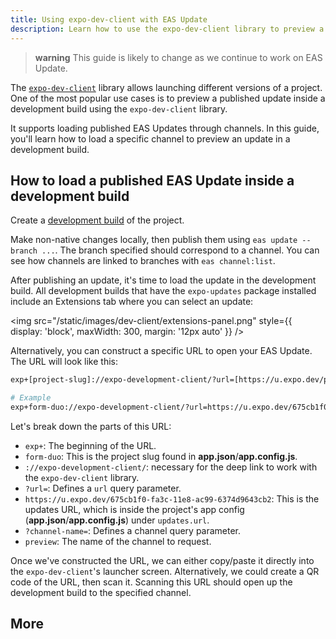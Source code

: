 ```yaml
---
title: Using expo-dev-client with EAS Update
description: Learn how to use the expo-dev-client library to preview a published EAS Update inside a development build.
---
```



> **warning** This guide is likely to change as we continue to work on EAS Update.

The [`expo-dev-client`](/develop/development-builds/introduction/) library allows launching different versions of a project. One of the most popular use cases is to preview a published update inside a development build using the `expo-dev-client` library.

It supports loading published EAS Updates through channels. In this guide, you'll learn how to load a specific channel to preview an update in a development build.

## How to load a published EAS Update inside a development build

<Step label="1">

Create a [development build](/develop/development-builds/create-a-build) of the project.

</Step>

<Step label="2">

Make non-native changes locally, then publish them using `eas update --branch ...`. The branch specified should correspond to a channel. You can see how channels are linked to branches with `eas channel:list`.

</Step>

<Step label="3">

After publishing an update, it's time to load the update in the development build. All development builds that have the `expo-updates` package installed include an Extensions tab where you can select an update:

<img
  src="/static/images/dev-client/extensions-panel.png"
  style={{ display: 'block', maxWidth: 300, margin: '12px auto' }}
/>

Alternatively, you can construct a specific URL to open your EAS Update. The URL will look like this:

```bash
exp+[project-slug]://expo-development-client/?url=[https://u.expo.dev/project-id]?channel-name=[channel]

# Example
exp+form-duo://expo-development-client/?url=https://u.expo.dev/675cb1f0-fa3c-11e8-ac99-6374d9643cb2?channel-name=preview
```

Let's break down the parts of this URL:

- `exp+`: The beginning of the URL.
- `form-duo`: This is the project slug found in **app.json**/**app.config.js**.
- `://expo-development-client/`: necessary for the deep link to work with the `expo-dev-client` library.
- `?url=`: Defines a `url` query parameter.
- `https://u.expo.dev/675cb1f0-fa3c-11e8-ac99-6374d9643cb2`: This is the updates URL, which is inside the project's app config (**app.json**/**app.config.js**) under `updates.url`.
- `?channel-name=`: Defines a channel query parameter.
- `preview`: The name of the channel to request.

</Step>

<Step label="4">

Once we've constructed the URL, we can either copy/paste it directly into the `expo-dev-client`'s launcher screen. Alternatively, we could create a QR code of the URL, then scan it. Scanning this URL should open up the development build to the specified channel.

</Step>

## More

<BoxLink
  title="Working example"
  description="See a working example on using expo-dev-client with EAS Update."
  Icon={GithubIcon}
  href="https://github.com/jonsamp/test-expo-dev-client-eas-update"
/>
